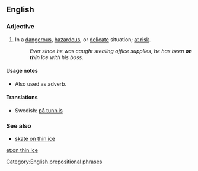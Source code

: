 ==English==

===Adjective===
{{infl|en|adjective|head=[[on]] [[thin]] [[ice]]}}

# {{idiom}} In a [[dangerous]], [[hazardous]], or [[delicate]] situation; [[at risk]].
#: ''Ever since he was caught stealing office supplies, he has been '''on thin ice''' with his boss.''

====Usage notes====
* Also used as adverb.

====Translations====
{{trans-top|at risk}}
* Swedish: [[på tunn is]]
{{trans-mid}}
{{trans-bottom}}

===See also===
* [[skate on thin ice]]

[[Category:English prepositional phrases]]

[[et:on thin ice]]